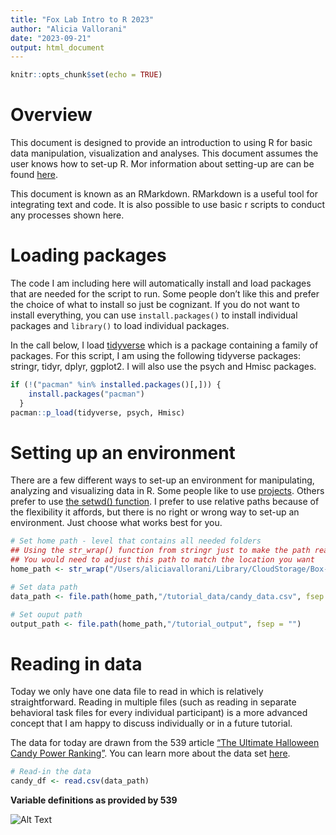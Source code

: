 ```yaml
---
title: "Fox Lab Intro to R 2023"
author: "Alicia Vallorani"
date: "2023-09-21"
output: html_document
---
```


```r
knitr::opts_chunk$set(echo = TRUE)
```

# Overview
This document is designed to provide an introduction to using R for basic data
manipulation, visualization and analyses. This document assumes the user knows
how to set-up R. Mor information about setting-up are can be found [here](https://github.com/auv27/intro_to_r/tree/main/getting_started).

This document is known as an RMarkdown. RMarkdown is a useful tool for 
integrating text and code. It is also possible to use basic r scripts to conduct
any processes shown here.


# Loading packages
The code I am including here will automatically install and load packages that 
are needed for the script to run. Some people don't like this and prefer the
choice of what to install so just be cognizant. If you do not want to install 
everything, you can use `install.packages()` to install individual packages and
`library()` to load individual packages.

In the call below, I load [tidyverse](https://www.tidyverse.org/) which is a 
package containing a family of packages. For this script, I am using the 
following tidyverse packages: stringr, tidyr, dplyr, ggplot2. I will also use 
the psych and Hmisc packages.
```r
if (!("pacman" %in% installed.packages()[,])) {
    install.packages("pacman")
  }
pacman::p_load(tidyverse, psych, Hmisc)
```


# Setting up an environment
There are a few different ways to set-up an environment for manipulating,
analyzing and visualizing data in R. Some people like to use [projects](https://bookdown.org/daniel_dauber_io/r4np_book/starting-your-r-projects.html).
Others prefer to use [the setwd() function](https://finnstats.com/2021/12/30/get-and-set-working-directory-setwd-getwd-in-r/).
I prefer to use relative paths because of the flexibility it affords, but there
is no right or wrong way to set-up an environment. Just choose what works best
for you.
```r
# Set home path - level that contains all needed folders 
## Using the str_wrap() function from stringr just to make the path readable
## You would need to adjust this path to match the location you want
home_path <- str_wrap("/Users/aliciavallorani/Library/CloudStorage/Box-Box/Standard Codes/intro_to_r")

# Set data path 
data_path <- file.path(home_path,"/tutorial_data/candy_data.csv", fsep = "")

# Set ouput path
output_path <- file.path(home_path,"/tutorial_output", fsep = "")
```


# Reading in data
Today we only have one data file to read in which is relatively straightforward.
Reading in multiple files (such as reading in separate behavioral task files for
every individual participant) is a more advanced concept that I am happy to 
discuss individually or in a future tutorial.

The data for today are drawn from the 539 article 
["The Ultimate Halloween Candy Power Ranking"](https://fivethirtyeight.com/videos/the-ultimate-halloween-candy-power-ranking/).
You can learn more about the data set [here](https://github.com/fivethirtyeight/data/tree/master/candy-power-ranking).
```r
# Read-in the data
candy_df <- read.csv(data_path)
```
<div style="text-align: left;">
  <p><strong>Variable definitions as provided by 539</strong></p>
  <img src="/Users/aliciavallorani/Library/CloudStorage/Box-Box/Standard Codes/intro_to_r/tutorial_scripts/tutorial_images/candy_variable_definitions.png" alt="Alt Text" />
</div>
